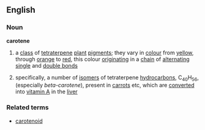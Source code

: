 ==English==
===Noun===
{{wikipedia}}
'''carotene'''
#{{chemistry}} a [[class]] of [[tetraterpene]] [[plant]] [[pigment]]s; they vary in [[colour]] from [[yellow]], through [[orange]] to [[red]], this colour [[originating]] in a [[chain]] of [[alternating]] [[single bond|single]] and [[double bond]]s
#{{chemistry}} specifically, a number of [[isomer]]s of tetraterpene [[hydrocarbon]]s, C<sub>40</sub>H<sub>56</sub>, (especially ''beta-carotene''), present in [[carrot]]s etc, which are [[converted]] into [[vitamin A]] in the [[liver]]
===Related terms===
*[[carotenoid]]